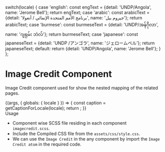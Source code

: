 
  switch(locale) {
    case 'english': const engText = {detail: 'UNDP/Angola', name: 'Jerome Bell'}; return engText;
    case 'arabic': const arabicText = {detail: 'برنامج الأمم المتحدة الإنمائي / أنغولا', name: 'جيروم بيل'}; return arabicText;
    case 'burmese': const burmeseText = {detail: 'UNDP/အန်ဂိုလာ', name: 'ဂျရုမ်း ဘဲလ်'}; return burmeseText;
    case 'japanese': const japaneseText = {detail: 'UNDP /アンゴラ', name: 'ジェロームベル'}; return japaneseText;
    default:
      return {detail: 'UNDP/Angola', name: 'Jerome Bell'};
  }
};

<Meta title="Atoms/Image/Image Credit" />

<style>{`
 .subheading {
    font-weight: 700;
    font-size: 24px;
    color: #031c2d;
    letter-spacing: 1.5px;
    line-height: 24px;
    margin-bottom: 12px;
    margin-top: 40px;
  }
  .sbdocs .sbdocs-p,
  .sbdocs .sbdocs-li{
    font-size: 1rem;
  }
`}</style>

# Image Credit Component
Image Credit component used for show the nested mapping of the related pages.

<Story name="Imagecredit">
  {(args, { globals: { locale } }) => {
    const caption = getCaptionForLocale(locale);
    return <Imagecredit label={caption.detail} name={caption.name}></Imagecredit>;
  }}
</Story>

<div className="subheading">Usage</div>
<ul>
<li>Component wise SCSS file residing in each component <code>imagecredit.scss</code>.</li>
<li>Include the Compiled CSS file from the <code>assets/css/style.css</code>.</li>
<li>We can use the <code>Image Credit</code> in the any component by import the <code>Image Credit atom</code> in the required code.</li>
</ul>
